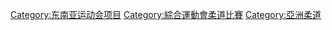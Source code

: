 [[Category:东南亚运动会项目|Category:东南亚运动会项目]]
[[Category:綜合運動會柔道比賽|Category:綜合運動會柔道比賽]]
[[Category:亞洲柔道|Category:亞洲柔道]]